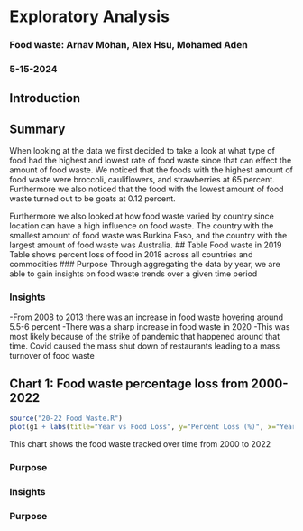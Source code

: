 # Exploratory Analysis
### Food waste: Arnav Mohan, Alex Hsu,  Mohamed Aden
### 5-15-2024

## Introduction

## Summary
When looking at the data we first decided to take a look at what type of food had the highest and lowest rate of food waste since that can effect the amount of food waste. We noticed that the foods with the highest amount of food waste were broccoli, cauliflowers, and strawberries at 65 percent. Furthermore we also noticed that the food with the  lowest amount of food waste turned out to be goats at 0.12 percent.

Furthermore we also looked at how food waste varied by country since location can have a high influence on food waste. The country with the smallest amount of food waste was Burkina Faso, and the country with the largest amount of food waste was Australia. 
## Table Food waste in 2019
Table shows percent loss of food in 2018 across all countries and commodities 
### Purpose
Through aggregating the data by year, we are able to gain insights on food waste trends over a given time period

### Insights
-From 2008 to 2013 there was an increase in food waste hovering around 5.5-6 percent
-There was a sharp increase in food waste in 2020
  -This was most likely because of the strike of pandemic that happened around that time. Covid caused the mass shut down of restaurants leading to a mass turnover of food waste

## Chart 1: Food waste percentage loss from 2000-2022
```r
source("20-22 Food Waste.R")
plot(g1 + labs(title="Year vs Food Loss", y="Percent Loss (%)", x="Year", caption="Demo"))
```
This chart shows the food waste tracked over time from 2000 to 2022 

### Purpose

### Insights

### Purpose